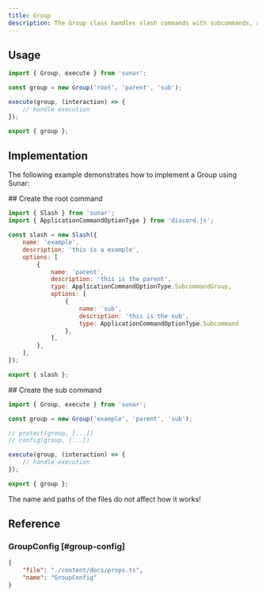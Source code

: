 ```yaml
---
title: Group
description: The Group class handles slash commands with subcommands, allowing for structured and efficient management of hierarchical commands under a single root.
---
```


<Links>
	<Link
		label="Source"
		icon="github"
		link="https://github.com/sunarjs/sunar/blob/main/packages/sunar/src/builders/group.ts"
	/>
	<Link
		label="ChatInputCommandInteraction"
		icon="discordjs"
		link="https://discord.js.org/docs/packages/discord.js/main/ChatInputCommandInteraction:Class"
	/>
	<Link
		label="API Reference"
		icon="discord"
		link="https://discord.com/developers/docs/interactions/application-commands#subcommands-and-subcommand-groups"
	/>
</Links>

## Usage

```js
import { Group, execute } from 'sunar';

const group = new Group('root', 'parent', 'sub');

execute(group, (interaction) => {
	// handle execution
});

export { group };
```

## Implementation

The following example demonstrates how to implement a Group using Sunar:

<Steps>

<Step>
## Create the root command

```js title="src/commands/example/root.js"
import { Slash } from 'sunar';
import { ApplicationCommandOptionType } from 'discord.js';

const slash = new Slash({
	name: 'example',
	description: 'this is a example',
	options: [
		{
			name: 'parent',
			description: 'this is the parent',
			type: ApplicationCommandOptionType.SubcommandGroup,
			options: [
				{
					name: 'sub',
					description: 'this is the sub',
					type: ApplicationCommandOptionType.Subcommand
				},
			],
		},
	],
});

export { slash };
```
</Step>

<Step>
## Create the sub command

```js title="src/commands/example/parent/sub.js"
import { Group, execute } from 'sunar';

const group = new Group('example', 'parent', 'sub');

// protect(group, [...])
// config(group, {...})

execute(group, (interaction) => {
	// handle execution
});

export { group };
```
</Step>

<Callout>
	The name and paths of the files do not affect how it works!
</Callout>

</Steps>

## Reference

### GroupConfig [#group-config]

```json doc-gen:typescript
{
	"file": "./content/docs/props.ts",
	"name": "GroupConfig"
}
```